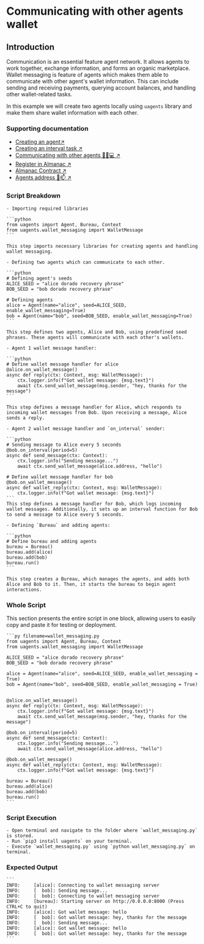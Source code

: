 # Communicating with other agents wallet

## Introduction

Communication is an essential feature agent network. It allows agents to work together, exchange information, and forms an organic 
marketplace. Wallet messaging is feature of agents which makes them able to communicate with other agent's wallet information. This
can include sending and receiving payments, querying account balances, and handling other wallet-related tasks.

In this example we will create two agents locally using `uagents` library and make them share wallet information with each other.

### Supporting documentation

- [Creating an agent↗️](/guides/agents/create-a-uagent)
- [Creating an interval task ↗️](/guides/agents/interval-task)
- [Communicating with other agents 📱🤖💻 ↗️](/guides/agents/communicating-with-other-agents)
- [Register in Almanac ↗️](/guides/agents/register-in-almanac)
- [Almanac Contract ↗️](/references/contracts/uagents-almanac/almanac-overview)
- [Agents address 🤖📫 ↗️](/guides/agents/getting-started/getting-uagent-address)

### Script Breakdown

    - Importing required libraries

    ```python
    from uagents import Agent, Bureau, Context
    from uagents.wallet_messaging import WalletMessage
    ```

    This step imports necessary libraries for creating agents and handling wallet messaging.

    - Defining two agents which can communicate to each other.

    ```python
    # Defining agent's seeds
    ALICE_SEED = "alice dorado recovery phrase"
    BOB_SEED = "bob dorado recovery phrase"

    # Defining agents
    alice = Agent(name="alice", seed=ALICE_SEED, enable_wallet_messaging=True)
    bob = Agent(name="bob", seed=BOB_SEED, enable_wallet_messaging=True)
    ```

    This step defines two agents, Alice and Bob, using predefined seed phrases. These agents will communicate with each other's wallets.

    - Agent 1 wallet message handler:

    ```python
    # Define wallet message handler for alice
    @alice.on_wallet_message()
    async def reply(ctx: Context, msg: WalletMessage):
        ctx.logger.info(f"Got wallet message: {msg.text}")
        await ctx.send_wallet_message(msg.sender, "hey, thanks for the message")
    ```

    This step defines a message handler for Alice, which responds to incoming wallet messages from Bob. Upon receiving a message, Alice sends a reply.

    - Agent 2 wallet message handler and `on_interval` sender:

    ```python
    # Sending message to Alice every 5 seconds
    @bob.on_interval(period=5)
    async def send_message(ctx: Context):
        ctx.logger.info("Sending message...")
        await ctx.send_wallet_message(alice.address, "hello")

    # Define wallet message handler for bob
    @bob.on_wallet_message()
    async def wallet_reply(ctx: Context, msg: WalletMessage):
        ctx.logger.info(f"Got wallet message: {msg.text}")
    ```
    This step defines a message handler for Bob, which logs incoming wallet messages. Additionally, it sets up an interval function for Bob to send a message to Alice every 5 seconds.

    - Defining `Bureau` and adding agents:

    ```python
    # Define bureau and adding agents
    bureau = Bureau()
    bureau.add(alice)
    bureau.add(bob)
    bureau.run()
    ```

    This step creates a Bureau, which manages the agents, and adds both Alice and Bob to it. Then, it starts the bureau to begin agent interactions.

### Whole Script

This section presents the entire script in one block, allowing users to easily copy and paste it for testing or deployment.

    ```py filename=wallet_messaging.py
    from uagents import Agent, Bureau, Context
    from uagents.wallet_messaging import WalletMessage

    ALICE_SEED = "alice dorado recovery phrase"
    BOB_SEED = "bob dorado recovery phrase"

    alice = Agent(name="alice", seed=ALICE_SEED, enable_wallet_messaging = True)
    bob = Agent(name="bob", seed=BOB_SEED, enable_wallet_messaging = True)


    @alice.on_wallet_message()
    async def reply(ctx: Context, msg: WalletMessage):
        ctx.logger.info(f"Got wallet message: {msg.text}")
        await ctx.send_wallet_message(msg.sender, "hey, thanks for the message")

    @bob.on_interval(period=5)
    async def send_message(ctx: Context):
        ctx.logger.info("Sending message...")
        await ctx.send_wallet_message(alice.address, "hello")

    @bob.on_wallet_message()
    async def wallet_reply(ctx: Context, msg: WalletMessage):
        ctx.logger.info(f"Got wallet message: {msg.text}")

    bureau = Bureau()
    bureau.add(alice)
    bureau.add(bob)
    bureau.run()
    ```

### Script Execution

    - Open terminal and navigate to the folder where `wallet_messaging.py` is stored.
    - Run `pip3 install uagents` on your terminal.
    - Execute `wallet_messaging.py` using `python wallet_messaging.py` on terminal.

### Expected Output

    ```
    INFO:     [alice]: Connecting to wallet messaging server
    INFO:     [  bob]: Sending message...
    INFO:     [  bob]: Connecting to wallet messaging server
    INFO:     [bureau]: Starting server on http://0.0.0.0:8000 (Press CTRL+C to quit)
    INFO:     [alice]: Got wallet message: hello
    INFO:     [  bob]: Got wallet message: hey, thanks for the message
    INFO:     [  bob]: Sending message...
    INFO:     [alice]: Got wallet message: hello
    INFO:     [  bob]: Got wallet message: hey, thanks for the message
    ```
